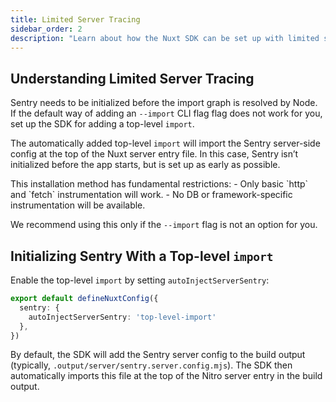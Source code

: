 ```yaml
---
title: Limited Server Tracing
sidebar_order: 2
description: "Learn about how the Nuxt SDK can be set up with limited server tracing by adding a top-level import to the build output."
---
```


## Understanding Limited Server Tracing

Sentry needs to be initialized before the import graph is resolved by Node.
If the default way of adding an <PlatformLink to="/install/cli-import">`--import` CLI flag</PlatformLink> flag does not work for you,
set up the SDK for adding a top-level `import`.

The automatically added top-level `import` will import the Sentry server-side config at the top of the Nuxt server entry file.
In this case, Sentry isn’t initialized before the app starts, but is set up as early as possible.

<Alert level='warning' title='Restrictions of this installation method'>
  This installation method has fundamental restrictions:
  - Only basic `http` and `fetch` instrumentation will work.
  - No DB or framework-specific instrumentation will be available.

  We recommend using this only if the `--import` flag is not an option for you.
</Alert>

## Initializing Sentry With a Top-level `import`

Enable the top-level `import` by setting `autoInjectServerSentry`:

```typescript {filename:nuxt.config.ts} {3}
export default defineNuxtConfig({
  sentry: {
    autoInjectServerSentry: 'top-level-import'
  },
})
```

By default, the SDK will add the Sentry server config to the build output (typically, `.output/server/sentry.server.config.mjs`).
The SDK then automatically imports this file at the top of the Nitro server entry in the build output.

